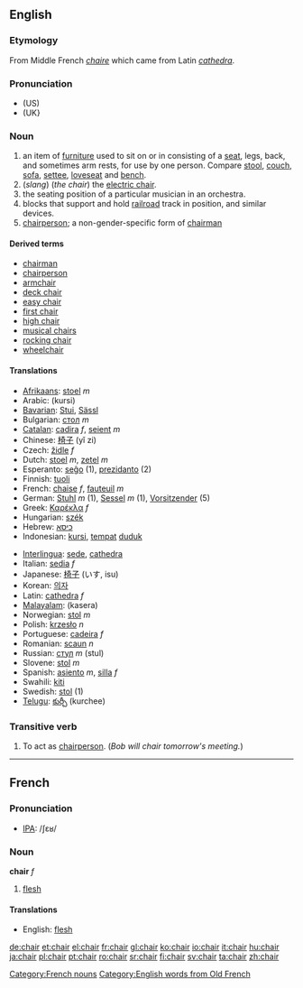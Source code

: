 ==English==

{{rank|perfectly|fixed|leaves|852|chair|date|summer|simply}}

===Etymology===
From Middle French ''[[chaire]]'' which came from Latin ''[[cathedra]]''.

===Pronunciation===
* (US) {{IPA|/ʧɐɹ/}}
* (UK} {{IPA|/ʧεə(r)/}}

===Noun===
{{en-noun}}

#an item of [[furniture]] used to sit on or in consisting of a [[seat]], legs, back, and sometimes arm rests, for use by one person.  Compare [[stool]], [[couch]], [[sofa]], [[settee]], [[loveseat]] and [[bench]]. 
#(''slang'') (''the chair'') the [[electric chair]].
#the seating position of a particular musician in an orchestra.
#blocks that support and hold [[railroad]] track in position, and similar devices.
#[[chairperson]]; a non-gender-specific form of [[chairman]]

====Derived terms====
*[[chairman]]
*[[chairperson]]
*[[armchair]]
*[[deck chair]]
*[[easy chair]]
*[[first chair]]
*[[high chair]]
*[[musical chairs]]
*[[rocking chair]]
*[[wheelchair]]

====Translations====
{{top}}
*[[Afrikaans]]: [[stoel]] ''m''
*Arabic: (kursi)
*[[Bavarian]]: [[Stui]], [[Sässl]]
*Bulgarian: [[стол]] ''m''
*[[Catalan]]: [[cadira]] ''f'', [[seient]] ''m''
*Chinese: [[椅子]] (yǐ zi)
*Czech: [[židle]] ''f''
*Dutch: [[stoel]] ''m'', [[zetel]] ''m''
*Esperanto: [[seĝo]] (1), [[prezidanto]] (2)
*Finnish: [[tuoli]]
*French: [[chaise]] ''f'', [[fauteuil]] ''m''
*German: [[Stuhl]] ''m'' (1), [[Sessel]] ''m'' (1), [[Vorsitzender]] (5)
*Greek: [[Καρέκλα]] ''f''
*Hungarian: [[szék]]
*Hebrew: [[כיסא]]
*Indonesian: [[kursi]], [[tempat]] [[duduk]]
{{mid}}
*[[Interlingua]]: [[sede]], [[cathedra]]
*Italian: [[sedia]] ''f''
*Japanese: [[椅子]] (いす, isu)
*Korean: [[의자]] 
*Latin: [[cathedra]] ''f''
*[[Malayalam]]: (kasera)
*Norwegian: [[stol]] ''m''
*Polish: [[krzesło]] ''n''
*Portuguese: [[cadeira]] ''f''
*Romanian: [[scaun]] ''n''
*Russian: [[стул]] ''m'' (stul)
*Slovene: [[stol]] ''m''
*Spanish: [[asiento]] ''m'', [[silla]] ''f''
*Swahili: [[kiti]]
*Swedish: [[stol]] (1)
*[[Telugu]]: [[కుర్చీ]] (kurchee)
{{bottom}}

===Transitive verb===
{{en-verb}}

# To act as [[chairperson]].  (''Bob will chair tomorrow's meeting.'')

----

==French==
===Pronunciation===
*[[w:IPA|IPA]]: /ʃɛʁ/

===Noun===
'''chair''' ''f''

# [[flesh]]

====Translations====
*English: [[flesh]]

[[Category:French nouns]]
[[Category:English words from Old French]]

[[de:chair]]
[[et:chair]]
[[el:chair]]
[[fr:chair]]
[[gl:chair]]
[[ko:chair]]
[[io:chair]]
[[it:chair]]
[[hu:chair]]
[[ja:chair]]
[[pl:chair]]
[[pt:chair]]
[[ro:chair]]
[[sr:chair]]
[[fi:chair]]
[[sv:chair]]
[[ta:chair]]
[[zh:chair]]